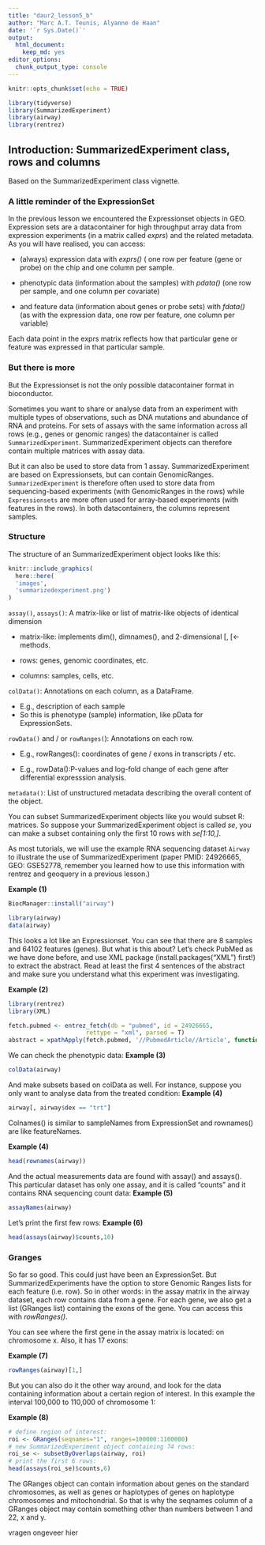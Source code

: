 ```yaml
---
title: "daur2_lesson5_b"
author: "Marc A.T. Teunis, Alyanne de Haan"
date: '`r Sys.Date()`'
output: 
  html_document: 
    keep_md: yes
editor_options: 
  chunk_output_type: console
---
```



```r
knitr::opts_chunk$set(echo = TRUE)
```


```r

library(tidyverse)
library(SummarizedExperiment)
library(airway)
library(rentrez)

```



## Introduction: SummarizedExperiment class, rows and columns

Based on the SummarizedExperiment class vignette.

### A little reminder of the ExpressionSet
In the previous lesson we encountered the Expressionset objects in GEO. Expression sets are a datacontainer for high throughput array data from expression experiments (in a matrix called _exprs_) and the related metadata. As you will have realised, you can access:

  + (always) expression data  with _exprs()_ ( one row per feature (gene or probe) on the chip and one column per sample. 
  
  + phenotypic data (information about the samples) with _pdata()_ (one row per sample, and one column per covariate)
  
  + and feature data (information about genes or probe sets) with _fdata()_ (as with the expression data, one row per feature, one column per variable)

Each data point in the exprs matrix reflects how that particular gene or feature was expressed in that particular sample. 

### But there is more
But the Expressionset is not the only possible datacontainer format in bioconductor.

Sometimes you want to share or analyse data from an experiment with multiple types of observations, such as DNA mutations and abundance of RNA and proteins. For sets of assays with the same information across all rows (e.g., genes or genomic ranges) the datacontainer is called `SummarizedExperiment`. SummarizedExperiment objects can therefore contain multiple matrices with assay data. 

But it can also be used to store data from 1 assay. SummarizedExperiment are based on Expressionsets, but can contain GenomicRanges. `SummarizedExperiment` is therefore often used to store data from sequencing-based experiments (with GenomicRanges in the rows) while `Expressionsets` are more often used for array-based experiments (with features in the rows). In both datacontainers, the columns represent samples.


### Structure 

The structure of an SummarizedExperiment object looks like this:

```r
knitr::include_graphics(
  here::here(
  'images',
  'summarizedexperiment.png')
)
```

`assay()`, `assays()`: A matrix-like or list of matrix-like objects of identical dimension

  + matrix-like: implements dim(), dimnames(), and 2-dimensional [, [<- methods.
  
  + rows: genes, genomic coordinates, etc.
  
  + columns: samples, cells, etc.
  
`colData()`: Annotations on each column, as a DataFrame.

  + E.g., description of each sample
  + So this is phenotype (sample) information, like pData for ExpressionSets. 
  
`rowData()` and / or `rowRanges(`): Annotations on each row.

  + E.g., rowRanges(): coordinates of gene / exons in transcripts / etc.
  
  + E.g., rowData():P-values and log-fold change of each gene after differential expresssion analysis.
  
`metadata()`: List of unstructured metadata describing the overall content of the object.

You can subset SummarizedExperiment objects like you would subset R: matrices. So suppose your SummarizedExperiment object is called _se_, you can make a subset containing only the first 10 rows with _se[1:10,]_.


As most tutorials, we will use the example RNA sequencing dataset `Airway` to illustrate the use of SummarizedExperiment (paper PMID: 24926665, GEO: GSE52778, remember you learned how to use this information with rentrez and geoquery in a previous lesson.)

__Example (1)__
```r
BiocManager::install("airway")
```
```r
library(airway)
data(airway)
```

This looks a lot like an Expressionset. You can see that there are 8 samples and 64102 features (genes). But what is this about? Let's check PubMed as we have done before, and use XML package (install.packages("XML") first!) to extract the abstract. Read at least the first 4 sentences of the abstract and make sure you understand what this experiment was investigating. 

__Example (2)__
```r
library(rentrez)
library(XML)

fetch.pubmed <- entrez_fetch(db = "pubmed", id = 24926665,
                      rettype = "xml", parsed = T)
abstract = xpathApply(fetch.pubmed, '//PubmedArticle//Article', function(x) xmlValue(xmlChildren(x)$Abstract))
```

We can check the phenotypic data:
__Example (3)__
```r
colData(airway)
```

And make subsets based on colData as well. For instance, suppose you only want to analyse data from the treated condition:
__Example (4)__
```r
airway[, airway$dex == "trt"]
```

Colnames() is similar to sampleNames from ExpressionSet and rownames() are like featureNames.

__Example (4)__
```r
head(rownames(airway))
```

And the actual measurements data are found with assay() and assays(). This particular dataset has only one assay, and it is called "counts" and it contains RNA sequencing count data:
__Example (5)__
```r
assayNames(airway)
```


Let's print the first few rows:
__Example (6)__
```r
head(assays(airway)$counts,10)
```

### Granges

So far so good. This could just have been an ExpressionSet. But SummarizedExperiments have the option to store Genomic Ranges lists for each feature (i.e. row). So in other words: in the assay matrix in the airway dataset, each row contains data from a gene. For each gene, we also get a list (GRanges list) containing the exons of the gene. You can access this with _rowRanges()_. 


You can see where the first gene in the assay matrix is located: on chromosome x. Also, it has  17 exons:

__Example (7)__
```r
rowRanges(airway)[1,]
```


But you can also do it the other way around, and look for the data containing information about a certain region of interest. In this example the interval 100,000 to 110,000 of chromosome 1:

__Example (8)__
```r
# define region of interest:
roi <- GRanges(seqnames="1", ranges=100000:1100000)
# new SummarizedExperiment object containing 74 rows:
roi_se <- subsetByOverlaps(airway, roi) 
# print the first 6 rows:
head(assays(roi_se)$counts,6) 

```

The GRanges object can contain  information about genes on the standard chromosomes, as well as genes or haplotypes of genes on haplotype chromosomes and mitochondrial. So that is why the seqnames column of a GRanges object may contain something other than numbers between 1 and 22, x and y.

vragen ongeveer hier



